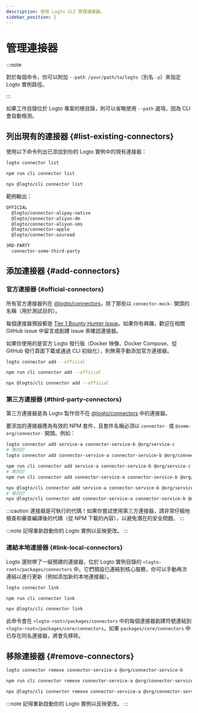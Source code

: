 ```yaml
---
description: 使用 Logto CLI 管理連接器。
sidebar_position: 2
---
```



# 管理連接器

:::note

對於每個命令，你可以附加 `--path /your/path/to/logto`（別名 `-p`）來指定 Logto 實例路徑。

:::

如果工作目錄位於 Logto 專案的根目錄，則可以省略使用 `--path` 選項，因為 CLI 會自動檢測。

## 列出現有的連接器 \{#list-existing-connectors}

使用以下命令列出已添加到你的 Logto 實例中的現有連接器：

<Tabs groupId="cmd">

  <TabItem value="cli" label="CLI">

```bash
logto connector list
```

  </TabItem>
  <TabItem value="local" label="Local">

```bash
npm run cli connector list
```

  </TabItem>
  
  <TabItem value="npx" label="npx">

```bash
npx @logto/cli connector list
```

  </TabItem>

</Tabs>

範例輸出：

```bash
OFFICIAL
  @logto/connector-alipay-native
  @logto/connector-aliyun-dm
  @logto/connector-aliyun-sms
  @logto/connector-apple
  @logto/connector-azuread

3RD-PARTY
  connector-some-third-party
```

## 添加連接器 \{#add-connectors}

### 官方連接器 \{#official-connectors}

所有官方連接器列在 [@logto/connectors](https://github.com/logto-io/logto/tree/master/packages/connectors)，除了那些以 `connector-mock-` 開頭的名稱（用於測試目的）。

<Admonition type="tip" title="徵求貢獻者！">

每個連接器預設都是 [Tier 1 Bounty Hunter issue](https://github.com/logto-io/logto/issues/1861)。如果你有興趣，歡迎在相關 GitHub issue 中留言或創建 issue 來確認連接器。

</Admonition>

如果你使用的是官方 Logto 發行版（Docker 映像、Docker Compose、從 GitHub 發行頁面下載或通過 CLI 初始化），則無需手動添加官方連接器。

<Tabs groupId="cmd">

  <TabItem value="cli" label="CLI">

```bash
logto connector add --official
```

  </TabItem>
  <TabItem value="local" label="Local">

```bash
npm run cli connector add --official
```

  </TabItem>
  <TabItem value="npx" label="npx">

```bash
npx @logto/cli connector add --official
```

  </TabItem>

</Tabs>

### 第三方連接器 \{#third-party-connectors}

第三方連接器是為 Logto 製作但不在 [@logto/connectors](https://github.com/logto-io/logto/tree/master/packages/connectors) 中的連接器。

要添加的連接器應為有效的 NPM 套件，且套件名稱必須以 `connector-` 或 `@some-org/connector-` 開頭。例如：

<Tabs groupId="cmd">

  <TabItem value="cli" label="CLI">

```bash
logto connector add service-a connector-service-b @org/service-c
# 等同於
logto connector add connector-service-a connector-service-b @org/connector-service-c
```

  </TabItem>
  <TabItem value="local" label="Local">

```bash
npm run cli connector add service-a connector-service-b @org/service-c
# 等同於
npm run cli connector add connector-service-a connector-service-b @org/connector-service-c
```

  </TabItem>
  <TabItem value="npx" label="npx">

```bash
npx @logto/cli connector add service-a connector-service-b @org/service-c
# 等同於
npx @logto/cli connector add connector-service-a connector-service-b @org/connector-service-c
```

  </TabItem>

</Tabs>

:::caution
連接器是可執行的代碼！如果你嘗試使用第三方連接器，請非常仔細地檢查和審查編譯後的代碼（從 NPM 下載的內容），以避免潛在的安全問題。
:::

:::note
記得重新啟動你的 Logto 實例以反映更改。
:::

### 連結本地連接器 \{#link-local-connectors}

Logto 還附帶了一組預建的連接器，位於 Logto 實例目錄的 `<logto-root>/packages/connectors` 中。它們預設已連結到核心服務，你可以手動再次連結以進行更新（例如添加新的本地連接器）。

<Tabs groupId="cmd">

  <TabItem value="cli" label="CLI">

```bash
logto connector link
```

  </TabItem>
  <TabItem value="local" label="Local">

```bash
npm run cli connector link
```

  </TabItem>
  <TabItem value="npx" label="npx">

```bash
npx @logto/cli connector link
```

  </TabItem>

</Tabs>

此命令會在 `<logto-root>/packages/connectors` 中的每個連接器創建符號連結到 `<logto-root>/packages/core/connectors`。如果 `packages/core/connectors` 中已存在同名連接器，將會先移除。

## 移除連接器 \{#remove-connectors}

<Tabs groupId="cmd">

  <TabItem value="cli" label="CLI">

```bash
logto connector remove connector-service-a @org/connector-service-b
```

  </TabItem>
  <TabItem value="local" label="Local">

```bash
npm run cli connector remove connector-service-a @org/connector-service-b
```

  </TabItem>
  <TabItem value="npx" label="npx">

```bash
npx @logto/cli connector remove connector-service-a @org/connector-service-b
```

  </TabItem>

</Tabs>

:::note
記得重新啟動你的 Logto 實例以反映更改。
:::
